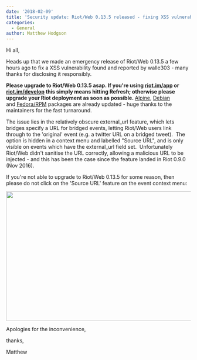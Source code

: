 ```yaml
---
date: '2018-02-09'
title: 'Security update: Riot/Web 0.13.5 released - fixing XSS vulnerability'
categories:
  - General
author: Matthew Hodgson
---
```


Hi all,

Heads up that we made an emergency release of Riot/Web 0.13.5 a few hours ago to fix a XSS vulnerability found and reported by walle303 - many thanks for disclosing it responsibly.

<strong>Please upgrade to Riot/Web 0.13.5 asap. If you're using <a href="https://riot.im/app">riot.im/app</a> or <a href="https://riot.im/develop">riot.im/develop</a> this simply means hitting Refresh; otherwise please upgrade your Riot deployment as soon as possible. </strong><a href="https://pkgs.alpinelinux.org/packages?name=riot-web&amp;branch=edge">Alpine</a>, <a href="https://riot.im/desktop">Debian</a> and <a href="https://github.com/taw00/riot-rpm">Fedora/RPM</a> packages are already updated - huge thanks to the maintainers for the fast turnaround.

The issue lies in the relatively obscure external_url feature, which lets bridges specify a URL for bridged events, letting Riot/Web users link through to the 'original' event (e.g. a twitter URL on a bridged tweet).  The option is hidden in a context menu and labelled "Source URL", and is only visible on events which have the external_url field set.  Unfortunately Riot/Web didn't sanitise the URL correctly, allowing a malicious URL to be injected - and this has been the case since the feature landed in Riot 0.9.0 (Nov 2016).

If you're not able to upgrade to Riot/Web 0.13.5 for some reason, then please do not click on the 'Source URL' feature on the event context menu:

<a href="https://matrix.org/blog/wp-content/uploads/2018/02/xss.png"><img class="aligncenter size-large wp-image-3001" src="https://matrix.org/blog/wp-content/uploads/2018/02/xss-1024x352.png" alt="" width="1024" height="352" /></a>

Apologies for the inconvenience,

thanks,

Matthew